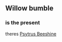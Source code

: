 ## Willow bumble
### is the present

theres [Psytrus Beeshine](/hyperweave/psytrus-beeshine "title")